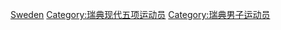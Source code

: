 [[Category:各国男子现代五项运动员|Sweden]]
[[Category:瑞典现代五项运动员|Category:瑞典现代五项运动员]]
[[Category:瑞典男子运动员|Category:瑞典男子运动员]]